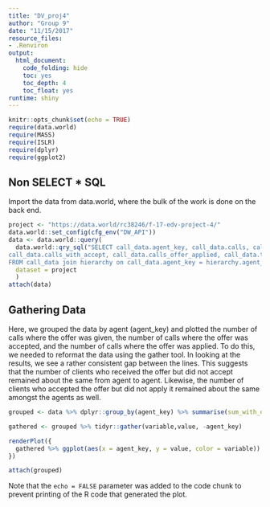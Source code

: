 ```yaml
---
title: "DV_proj4"
author: "Group 9"
date: "11/15/2017"
resource_files:
- .Renviron
output:
  html_document:
    code_folding: hide
    toc: yes
    toc_depth: 4
    toc_float: yes
runtime: shiny
---
```


```r
knitr::opts_chunk$set(echo = TRUE)
require(data.world)
require(MASS)
require(ISLR)
require(dplyr)
require(ggplot2)
```

## Non SELECT * SQL

Import the data from data.world, where the bulk of the work is done on the back end.

```r
project <- "https://data.world/rc38246/f-17-edv-project-4/"
data.world::set_config(cfg_env("DW_API"))
data <- data.world::query(
  data.world::qry_sql("SELECT call_data.agent_key, call_data.calls, call_data.handle_time, call_data.call_regen, call_data.calls_with_offer,
call_data.calls_with_accept, call_data.calls_offer_applied, call_data.transfers, hierarchy.agent_name, hierarchy.team_lead_id, hierarchy.team_lead_name, hierarchy.call_center
FROM call_data join hierarchy on call_data.agent_key = hierarchy.agent_key"),
  dataset = project
  )
attach(data)
```

## Gathering Data

Here, we grouped the data by agent (agent_key) and plotted the number of calls where the offer was given, the number of calls where the offer was accepted, and the number of calls where the offer was applied. To do this, we needed to reformat the data using the gather tool. In looking at the results, we see a rather consistent gap between the lines. This suggests that the number of clients who received the offer but did not accept remained about the same from agent to agent. Likewise, the number of clients who accepted the offer but did not apply it remained about the same amongst the agents as well.

```r
grouped <- data %>% dplyr::group_by(agent_key) %>% summarise(sum_with_offer = sum(calls_with_offer), sum_with_accept = sum(calls_with_accept), sum_offer_applied = sum(calls_offer_applied)) 

gathered <- grouped %>% tidyr::gather(variable,value, -agent_key)

renderPlot({
  gathered %>% ggplot(aes(x = agent_key, y = value, color = variable)) + geom_smooth(se = FALSE)
})

attach(grouped)
```

Note that the `echo = FALSE` parameter was added to the code chunk to prevent printing of the R code that generated the plot.
